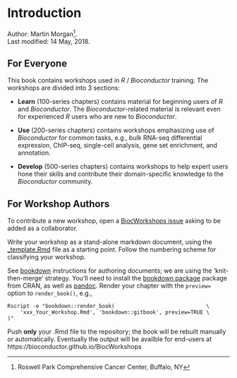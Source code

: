 # Introduction

Author:
    Martin Morgan^[Roswell Park Comprehensive Cancer Center, Buffalo, NY].
    <br/>
Last modified: 14 May, 2018.

## For Everyone

This book contains workshops used in _R_ / _Bioconductor_
training. The workshops are divided into 3 sections:

- **Learn** (100-series chapters) contains material for beginning
  users of _R_ and _Bioconductor_. The _Bioconductor_-related material
  is relevant even for experienced _R_ users who are new to
  _Bioconductor_.
  
- **Use** (200-series chapters) contains workshops emphasizing use of
  _Bioconductor_ for common tasks, e.g., bulk RNA-seq differential
  expression, ChIP-seq, single-cell analysis, gene set enrichment, and
  annotation.

- **Develop** (500-series chapters) contains workshops to help expert
  users hone their skills and contribute their domain-specific
  knowledge to the _Bioconductor_ community.
  
## For Workshop Authors

To contribute a new workshop, open a [BiocWorkshops issue][] asking to
be added as a collaborator.

Write your workshop as a stand-alone markdown document, using the
[_template.Rmd][] file as a starting point. Follow the numbering
scheme for classifying your workshop. 

See [bookdown][] instructions for authoring documents; we are using
the 'knit-then-merge' strategy. You'll need to install the
[bookdown package][] package from CRAN, as well as [pandoc][]. Render
your chapter with the `preview=` option to `render_book()`, e.g.,

```
Rscript -e "bookdown::render_book(                             \
    'xxx_Your_Workshop.Rmd', 'bookdown::gitbook', preview=TRUE \
)"
```

Push **only** your .Rmd file to the repository; the book will be
rebuilt manually or automatically. Eventually the output will be
availble for end-users at https://bioconductor.github.io/BiocWorkshops

[BiocWorkshops issue]: https://github.com/Bioconductor/BiocWorkshops/issues
[_template.Rmd]: https://github.com/Bioconductor/BiocWorkshops/blob/master/_template.Rmd
[bookdown]: https://bookdown.org/yihui/bookdown/
[bookdown package]: https://cran.r-project.org/package=bookdown
[pandoc]: http://pandoc.org/
